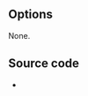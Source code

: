 {{Module|name=autodel|type=Stream output|first_version=0.9.0|description=Automatically add/delete input streams|sc=autodel}}

== Options ==
None.

== Source code ==
* {{VLCSourceFile|modules/stream_out/autodel.c}}

{{Stub}}

{{Documentation}}